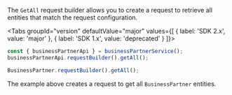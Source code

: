 
The `GetAll` request builder allows you to create a request to retrieve all entities that match the request configuration.

<Tabs groupId="version" defaultValue="major" values={[ { label: 'SDK 2.x', value: 'major' }, { label: 'SDK 1.x', value: 'deprecated' } ]}>
<TabItem value="major">

```ts
const { businessPartnerApi } = businessPartnerService();
businessPartnerApi.requestBuilder().getAll();
```

</TabItem>
<TabItem value="deprecated">

```ts
BusinessPartner.requestBuilder().getAll();
```

</TabItem>
</Tabs>

The example above creates a request to get all `BusinessPartner` entities.
